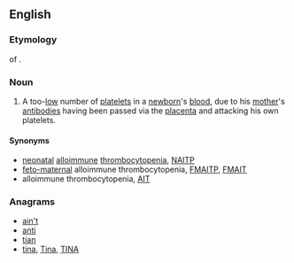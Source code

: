 {{wikipedia|neonatal alloimmune thrombocytopenia}}
{{also|nait|näit|naît}}
==English==

===Etymology===
{{abbreviation-old|en}} of {{term||[[neonatal]] [[alloimmune]] [[thrombocytopenia]]}}.

===Noun===
{{en-noun|-}}

# {{context|pathology|lang=en}} A too-[[low]] number of [[platelets]] in a [[newborn]]'s [[blood]], due to his [[mother]]'s [[antibody|antibodies]] having been passed via the [[placenta]] and attacking his own platelets.

====Synonyms====
* [[neonatal]] [[alloimmune]] [[thrombocytopenia]], [[NAITP]]
* [[feto-maternal]] alloimmune thrombocytopenia, [[FMAITP]], [[FMAIT]]
* alloimmune thrombocytopenia, [[AIT]]

===Anagrams===
* [[ain't#English|ain't]] 
* [[anti#English|anti]]
* [[tian#English|tian]]
* [[tina#English|tina]], [[Tina#English|Tina]], [[TINA#English|TINA]]